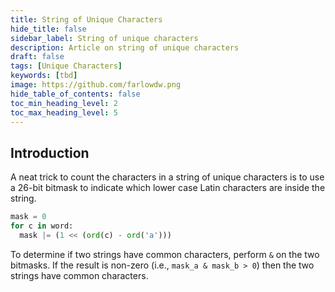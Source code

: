 ```yaml
---
title: String of Unique Characters
hide_title: false
sidebar_label: String of unique characters
description: Article on string of unique characters
draft: false
tags: [Unique Characters]
keywords: [tbd]
image: https://github.com/farlowdw.png
hide_table_of_contents: false
toc_min_heading_level: 2
toc_max_heading_level: 5
---
```



## Introduction

A neat trick to count the characters in a string of unique characters is to use a 26-bit bitmask to indicate which lower case Latin characters are inside the string.

```python
mask = 0
for c in word:
  mask |= (1 << (ord(c) - ord('a')))
```

To determine if two strings have common characters, perform `&` on the two bitmasks. If the result is non-zero (i.e., `mask_a & mask_b > 0`) then the two strings have common characters.
